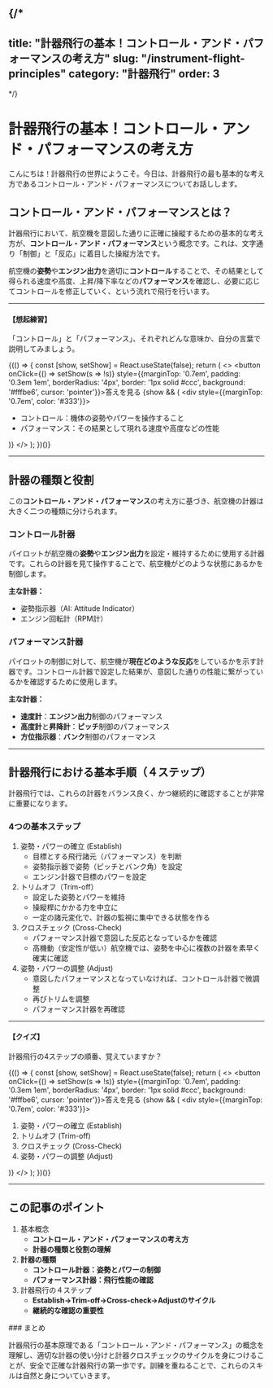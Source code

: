 
{/*
---
title: "計器飛行の基本！コントロール・アンド・パフォーマンスの考え方"
slug: "/instrument-flight-principles"
category: "計器飛行"
order: 3
---
*/}

# 計器飛行の基本！コントロール・アンド・パフォーマンスの考え方

こんにちは！計器飛行の世界にようこそ。今日は、計器飛行の最も基本的な考え方である<Highlight>コントロール・アンド・パフォーマンス</Highlight>についてお話しします。

## コントロール・アンド・パフォーマンスとは？

計器飛行において、航空機を意図した通りに正確に操縦するための基本的な考え方が、**コントロール・アンド・パフォーマンス**という概念です。これは、文字通り「制御」と「反応」に着目した操縦方法です。

航空機の**姿勢**や**エンジン出力**を適切に**コントロール**することで、その結果として得られる速度や高度、上昇/降下率などの**パフォーマンス**を確認し、必要に応じてコントロールを修正していく、という流れで飛行を行います。

---

#### 【想起練習】

「コントロール」と「パフォーマンス」、それぞれどんな意味か、自分の言葉で説明してみましょう。

{(() => {
  const [show, setShow] = React.useState(false);
  return (
    <>
      <button onClick={() => setShow(s => !s)} style={{marginTop: '0.7em', padding: '0.3em 1em', borderRadius: '4px', border: '1px solid #ccc', background: '#fffbe6', cursor: 'pointer'}}>答えを見る</button>
      {show && (
        <div style={{marginTop: '0.7em', color: '#333'}}>
          <ul>
            <li>コントロール：機体の姿勢やパワーを操作すること</li>
            <li>パフォーマンス：その結果として現れる速度や高度などの性能</li>
          </ul>
        </div>
      )}
    </>
  );
})()}

---

## 計器の種類と役割

この**コントロール・アンド・パフォーマンス**の考え方に基づき、航空機の計器は大きく二つの種類に分けられます。

### コントロール計器
パイロットが航空機の**姿勢**や**エンジン出力**を設定・維持するために使用する計器です。これらの計器を見て操作することで、航空機がどのような状態にあるかを制御します。

**主な計器：**
- 姿勢指示器（AI: Attitude Indicator）
- エンジン回転計（RPM計）

### パフォーマンス計器
パイロットの制御に対して、航空機が**現在どのような反応**をしているかを示す計器です。コントロール計器で設定した結果が、意図した通りの性能に繋がっているかを確認するために使用します。

**主な計器：**
- **速度計**：**エンジン出力**制御のパフォーマンス
- **高度計**と**昇降計**：**ピッチ**制御のパフォーマンス
- **方位指示器**：**バンク**制御のパフォーマンス

---

## 計器飛行における基本手順（４ステップ）

計器飛行では、これらの計器をバランス良く、かつ継続的に確認することが非常に重要になります。

### 4つの基本ステップ

1. <Highlight>姿勢・パワーの確立 (Establish)</Highlight>
   - 目標とする飛行諸元（パフォーマンス）を判断
   - 姿勢指示器で姿勢（ピッチとバンク角）を設定
   - エンジン計器で目標のパワーを設定
2. <Highlight>トリムオフ（Trim-off）</Highlight>
   - 設定した姿勢とパワーを維持
   - 操縦桿にかかる力を中立に
   - 一定の諸元変化で、計器の監視に集中できる状態を作る
3. <Highlight>クロスチェック (Cross-Check)</Highlight>
   - パフォーマンス計器で意図した反応となっているかを確認
   - 高機動（安定性が低い）航空機では、姿勢を中心に複数の計器を素早く確実に確認
4. <Highlight>姿勢・パワーの調整 (Adjust)</Highlight>
   - 意図したパフォーマンスとなっていなければ、コントロール計器で微調整
   - 再びトリムを調整
   - パフォーマンス計器を再確認

<Diagram 
  src="/images/control-performance-diagram.png" 
  alt="コントロールとパフォーマンスの関係図" 
  caption="計器飛行における「コントロール・アンド・パフォーマンス」の概念図" 
  height="400px"
/>

---

#### 【クイズ】

計器飛行の4ステップの順番、覚えていますか？

{(() => {
  const [show, setShow] = React.useState(false);
  return (
    <>
      <button onClick={() => setShow(s => !s)} style={{marginTop: '0.7em', padding: '0.3em 1em', borderRadius: '4px', border: '1px solid #ccc', background: '#fffbe6', cursor: 'pointer'}}>答えを見る</button>
      {show && (
        <div style={{marginTop: '0.7em', color: '#333'}}>
          <ol>
            <li>姿勢・パワーの確立 (Establish)</li>
            <li>トリムオフ (Trim-off)</li>
            <li>クロスチェック (Cross-Check)</li>
            <li>姿勢・パワーの調整 (Adjust)</li>
          </ol>
        </div>
      )}
    </>
  );
})()}

---

## この記事のポイント

1. <Highlight>基本概念</Highlight>
   - **コントロール・アンド・パフォーマンスの考え方**
   - **計器の種類と役割の理解**
2. **計器の種類**
   - **コントロール計器：姿勢とパワーの制御**
   - **パフォーマンス計器：飛行性能の確認**
3. <Highlight>計器飛行の４ステップ</Highlight>
   - **Establish→Trim-off→Cross-check→Adjustのサイクル**
   - **継続的な確認の重要性**

<section className="section-summary">
### まとめ

計器飛行の基本原理である<Highlight>「コントロール・アンド・パフォーマンス」</Highlight>の概念を理解し、適切な計器の使い分けと計器クロスチェックのサイクルを身につけることが、安全で正確な計器飛行の第一歩です。訓練を重ねることで、これらのスキルは自然と身についていきます。
</section> 